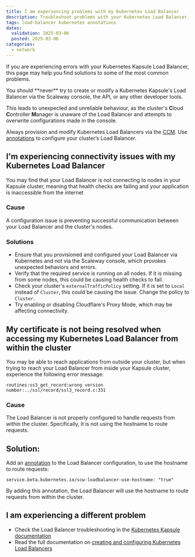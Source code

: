 ```yaml
---
title: I am experiencing problems with my Kubernetes Load Balancer
description: Troubleshoot problems with your Kubernetes Load Balancer. Discover the solutions to common errors, and get your Load Balancer service back up and running.
tags: load-balancer kubernetes annotations
dates:
  validation: 2025-03-06
  posted: 2025-03-06
categories:
  - network
---
```


If you are experiencing errors with your Kubernetes Kapsule Load Balancer, this page may help you find solutions to some of the most common problems.

<Message type="important">
You should **never** try to create or modify a Kubernetes Kapsule's Load Balancer via the Scaleway console, the API, or any other developer tools.

This leads to unexpected and unreliable behaviour, as the cluster's **C**loud **C**ontroller **M**anager is unaware of the Load Balancer and attempts to overwrite configurations made in the console.

Always provision and modify Kubernetes Load Balancers via the [CCM](/kubernetes/reference-content/kubernetes-load-balancer/#creating-a-load-balancer-for-your-cluster-overview). Use [annotations](/kubernetes/reference-content/kubernetes-load-balancer/#defining-your-load-balancers-configuration-via-annotations) to configure your cluster’s Load Balancer.
</Message>

## I'm experiencing connectivity issues with my Kubernetes Load Balancer

You may find that your Load Balancer is not connecting to nodes in your Kapsule cluster, meaning that health checks are failing and your application is inaccessible from the internet

### Cause

A configuration issue is preventing successful communication between your Load Balancer and the cluster's nodes.

### Solutions

- Ensure that you provisioned and configured your Load Balancer via Kubernetes and not via the Scaleway console, which provokes unexpected behaviors and errors.
- Verify that the required service is running on all nodes. If it is missing from some nodes, this could be causing health checks to fail.
- Check  your cluster's `externalTrafficPolicy` setting. If it is set to `Local` instead of `Cluster`, this could be causing the issue. Change the policy to `Cluster`.
- Try enabling or disabling Cloudflare's Proxy Mode, which may be affecting connectivity.


## My certificate is not being resolved when accessing my Kubernetes Load Balancer from within the cluster

You may be able to reach applications from outside your cluster, but when trying to reach your Load Balancer from inside your Kapsule cluster, experience the following error message:

```
routines:ss3_get_record:wrong version number:../ssl/record/ssl3_record.c:331
```

### Cause

The Load Balancer is not properly configured to handle requests from within the cluster. Specifically, it is not using the hostname to route requests.

## Solution:

Add an [annotation](/kubernetes/reference-content/kubernetes-load-balancer/#defining-your-load-balancers-configuration-via-annotations) to the Load Balancer configuration, to use the hostname to route requests: 

```
service.beta.kubernetes.io/scw-loadbalancer-use-hostname: "true" 
```

By adding this annotation, the Load Balancer will use the hostname to route requests from within the cluster. 

## I am experiencing a different problem

- Check the Load Balancer troubleshooting in the [Kubernetes Kapsule documentation](/kubernetes/reference-content/kubernetes-load-balancer/#troubleshooting-kubernetes-load-balancers)
- Read the full documentation on [creating and configuring Kubernetes Load Balancers](/kubernetes/reference-content/kubernetes-load-balancer/)
